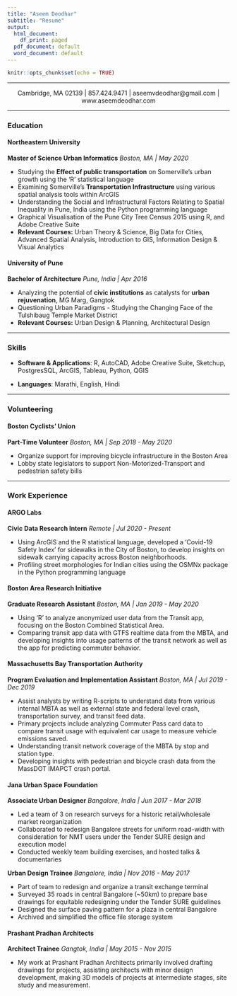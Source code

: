 ---
title: "Aseem Deodhar"
subtitle: "Resume"
output:
  html_document:
    df_print: paged
  pdf_document: default
  word_document: default
---

```{r setup, include=FALSE}
knitr::opts_chunk$set(echo = TRUE)
```
----

<div style="text-align: center"> Cambridge, MA 02139 | 857.424.9471 | aseemvdeodhar<!-- -->@gmail.com | www.aseemdeodhar.com </div>

----

### **Education**

#### **Northeastern University**

**Master of Science Urban Informatics** *Boston, MA | May 2020*

* Studying the **Effect of public transportation** on Somerville’s urban growth using the ‘R’ statistical language
* Examining Somerville’s **Transportation Infrastructure** using various spatial analysis tools within ArcGIS
* Understanding the Social and Infrastructural Factors Relating to Spatial Inequality in Pune, India using the Python programming language
* Graphical Visualisation of the Pune City Tree Census 2015 using R, and Adobe Creative Suite
* **Relevant Courses:** Urban Theory & Science, Big Data for Cities, Advanced Spatial Analysis, Introduction to GIS, Information Design & Visual Analytics

#### **University of Pune**

**Bachelor of Architecture** *Pune, India | Apr 2016*

* Analyzing the potential of **civic institutions** as catalysts for **urban rejuvenation**, MG Marg, Gangtok
* Questioning Urban Paradigms - Studying the Changing Face of the Tulshibaug Temple Market District
* **Relevant Courses:** Urban Design & Planning, Architectural Design

----

### **Skills**

* **Software & Applications**: R, AutoCAD, Adobe Creative Suite, Sketchup, PostgresSQL, ArcGIS, Tableau, Python, QGIS

* **Languages**: Marathi, English, Hindi

----

### **Volunteering**

#### **Boston Cyclists’ Union**

**Part-Time Volunteer** *Boston, MA | Sep 2018 - May 2020*

* Organize support for improving bicycle infrastructure in the Boston Area
* Lobby state legislators to support Non-Motorized-Transport and pedestrian safety bills

---

<div style="page-break-after: always"></div>

### **Work Experience**

#### **ARGO Labs**

**Civic Data Research Intern** *Remote | Jul 2020 - Present*

* Using ArcGIS and the R statistical language, developed a 'Covid-19 Safety Index' for sidewalks in the City of Boston, to develop insights on sidewalk carrying capacity across Boston neighborhoods.
* Profiling street morphologies for Indian cities using the OSMNx package in the Python programming language

#### **Boston Area Research Initiative**

**Graduate Research Assistant** *Boston, MA | Jan 2019 - May 2020*

* Using ‘R’ to analyze anonymized user data from the Transit app, focusing on the Boston Combined Statistical Area.
* Comparing transit app data with GTFS realtime data from the MBTA, and developing insights into usage patterns of the transit network as well as the app for predicting commuter behavior.

#### **Massachusetts Bay Transportation Authority**

**Program Evaluation and Implementation Assistant** *Boston, MA | Jul 2019 - Dec 2019*

* Assist analysts by writing R-scripts to understand data from various internal
MBTA as well as external state and federal level crash, transportation survey, and
transit feed data.
* Primary projects include analyzing Commuter Pass card data to compare transit usage with equivalent car usage to measure vehicle emissions saved.
* Understanding transit network coverage of the MBTA by stop and station type.
* Developing insights with pedestrian and bicycle crash data from the MassDOT IMAPCT crash portal.

#### **Jana Urban Space Foundation**

**Associate Urban Designer** *Bangalore, India | Jun 2017 - Mar 2018*

* Led a team of 3 on research surveys for a historic retail/wholesale market reorganization
* Collaborated to redesign Bangalore streets for uniform road-width with consideration for NMT users under the Tender SURE design and execution model
* Conducted weekly team building exercises, and hosted talks & documentaries

**Urban Design Trainee** *Bangalore, India | Nov 2016 - May 2017*

* Part of team to redesign and organize a transit exchange terminal
* Surveyed 35 roads in central Bangalore (~50km) to prepare base drawings for equitable redesigning under the Tender SURE guidelines
* Designed the surface paving pattern for a plaza in central Bangalore
* Archived and simplified the office file storage system

#### **Prashant Pradhan Architects**

**Architect Trainee** *Gangtok, India | May 2015 - Nov 2015*

* My work at Prashant Pradhan Architects primarily involved drafting drawings for projects, assisting architects with minor design development, making 3D models of projects at intermediate stages, site study and measurement.